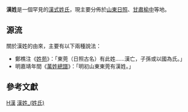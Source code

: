 {{unreferenced|time=2015-05-14T05:41:25+00:00}}
{{姓氏
|姓氏=漢
|繁體=漢
|簡體=汉
|拼音=Hàn
|中国大陆=Han
|台湾=Han
|香港=Hon
|澳门=Hon
|新加坡=
|马来西亚=
|越南=Hán
|韩国=한
|反切=
|同音字=
|堂号=
|郡望=
}}

'''漢姓'''是一個罕見的[[漢姓|漢式姓氏]]，現主要分佈於[[山東|山東]][[日照市|日照]]、[[甘肅|甘肅]][[榆中|榆中]]等地。

==源流==
關於漢姓的由來，主要有以下兩種說法：
*鄭樵注《[[姓苑|姓苑]]》：「東莞（日照古名）有此姓……漢亡，子孫或以國為氏。」
*明嘉靖年間《[[萬姓總譜|萬姓總譜]]》：「明初山東東莞有漢姓。」

==參考文獻==
{{reflist}}

{{姓氏小作品}}

[[Category:漢姓|H漢]]
[[Category:漢姓_(姓氏)|]]